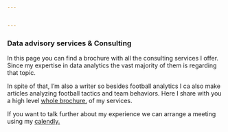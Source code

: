 ```yaml
---


---
```

### **Data advisory services & Consulting**

In this page you can find a brochure with all the consulting services I offer. Since my expertise in data analytics the vast majority of them is regarding that topic. 

In spite of that, I'm also a writer so besides football analytics I ca also make articles analyzing football tactics and team behaviors. Here I share with you a high level [whole brochure.](images/Services_consulting.pdf) of my services. 


If you want to talk further about my experience we can arrange a meeting using my [calendly.](https://calendly.com/jsaraviadrago/reunion30o60) 

